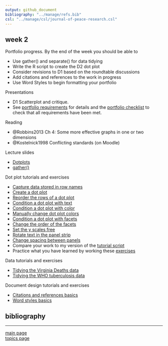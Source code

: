 ```yaml
---
output: github_document
bibliography: "../manage/refs.bib" 
csl: "../manage/csl/journal-of-peace-research.csl"
---
```



## week 2

Portfolio progress. By the end of the week you should be able to

- Use gather() and separate() for data tidying 
- Write the R script to create the D2 dot plot 
- Consider revisions to D1 based on the roundtable discussions 
- Add citations and references to the work in progress  
- Use Word Styles to begin formatting your portfolio  


Presentations

- D1 Scatterplot and critique. 
- See [portfolio requirements](folio-01_portfolio-requirements.md) for details and the [portfolio checklist](folio-02_portfolio-checklist.pdf) to check that all requirements have been met. 

Reading

- @Robbins2013 Ch 4: Some more effective graphs in one or two dimensions
- @Kostelnick1998 Conflicting standards (on Moodle)

Lecture slides 

- [Dotplots](../slides/Le07-dot-plot-slides.pdf) 
- [gather()](../slides/Le08-illustrating-gather.pdf) 


Dot plot tutorials and exercises 

- [Capture data stored in row names](tut-0701_capture-row-name-data.md)  
- [Create a dot plot](tut-0702_create-dot-plot.md)  
- [Reorder the rows of a dot plot](tut-0703_reorder-rows.md)   
- [Condition a dot plot with text](tut-0704_condition-by-text.md)  
- [Condition a dot plot with color](tut-0705_condition-by-color.md)  
- [Manually change dot plot colors](tut-0706_manual-color.md)  
- [Condition a dot plot with facets](tut-0707_condition-facets.md)  
- [Change the order of the facets](tut-0708_order-facets.md)  
- [Set the y scales free](tut-0709_free-scales.md)  
- [Rotate text in the panel strip](tut-0710_rotate-strip-text.md)  
- [Change spacing between panels](tut-0711_change-panel-spacing.md)  
- Compare your work to my version of the [tutorial script](../practiceR/tut05_dotplot-basics.R)  
- Practice what you have learned by working these [exercises](tut-0712_dotplot-exercises.md) 



Data tutorials and exercises 

- [Tidying the Virginia Deaths data](tut-0801_tidying-data-01_VADeaths.md)
- [Tidying the WHO tuberculosis data](tut-0802_tidying-data-02_who-TB.md) 



Document design tutorials and exercises 

- [Citations and references basics](tut-1001_citations-references.md) 
- [Word styles basics](tut-1002_word-styles.md) 
 
 

## bibliography 

<div id="refs"></div>
  
---

[main page](../README.md)<br>
[topics page](../README-by-topic.md)
